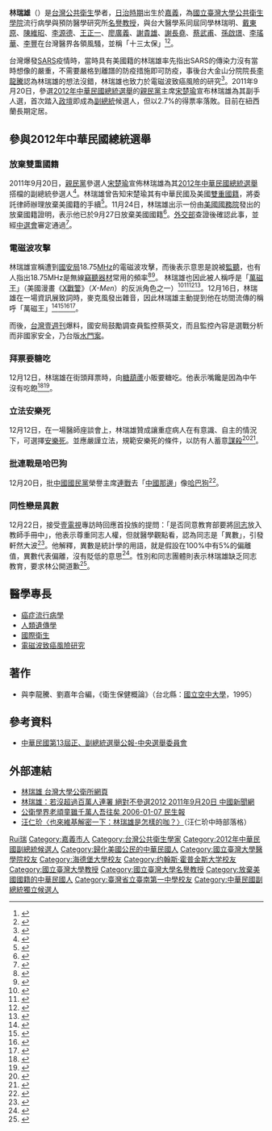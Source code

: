 {{Infobox_Person
| name = 林瑞雄
|image= Voa chinese LinRuey-shiung20111124.jpg
|box_width= 200px
|occupation=
| period =
|birth_name=
| other_names =
| foreign_names =
| english_names = Lin, Ruey Shiung
| Sex = 男
|birth_date= {{birth date and age|1940|12|17}}
|birth_place= {{TWN-JPN}}[[臺南州|臺南州]][[嘉義市|嘉義市]]
|death_date=
|death_place=
| nationality = {{JPN-EMP}}（1940年–1945年）<br> {{ROC}}（1945年至今）<br>{{US}}(？–2012年)<ref>{{Cite web |url=http://m.ltn.com.tw/news/politics/breakingnews/544690 |title=存档副本 |access-date=2016-04-20 |archive-date=2019-06-10 |archive-url=https://web.archive.org/web/20190610172147/https://m.ltn.com.tw/news/politics/breakingnews/544690 |dead-url=no }}</ref>
| residence = {{NZL}}
| ethnicity = 汉族
|language=
| height =
| weight =
| party = {{Nonp}}
| religion =
| spouse =
| relatives =
|education=
*[[臺南一中|臺南一中]]畢業
*[[台灣大學|台灣大學]]醫學系<br /><span style="color: blue;">（1965年）</span>
*[[台灣大學|台灣大學]]公共衛生研究所<br /><span style="color: blue;">（1967年）</span>
*德國[[海德堡大學|海德堡大學]]遺傳學博士<br /><span style="color: blue;">（1970年）</span>
*美國[[約翰霍普金斯大學|約翰霍普金斯大學]]公衛博士<br /><span style="color: blue;">（1977年）</span>
| past =
*台灣大學公衛所副教授(1970-1972，1974-1975)
*[[堪薩斯大學|堪薩斯大學]]醫學中心教職（1977）
*[[馬里蘭大學|馬里蘭大學]]（1978）
*馬里蘭州衛生部擔流行病學顧問(1980-1985)
*台灣大學公衛所教授(1985-2006)
*台灣大學公共衛生學系主任（1987-1993）
*台灣大學公共衛生學院院長（1993-1996）
*台灣大學流行病學與預防醫學研究所名譽教授(2006)
| work =

| award =

}}
'''林瑞雄'''（{{bd|1940年|12月17日|catIdx=L林}}）是[[台灣|台灣]][[公共衛生|公共衛生]]學者，[[台灣日治時期|日治時期]]出生於[[嘉義市|嘉義]]，為[[國立臺灣大學公共衛生學院|國立臺灣大學公共衛生學院]]流行病學與預防醫學研究所[[名譽教授|名譽教授]]，與台大醫學系同屆同學林瑞明、[[戴東原_(醫師)|戴東原]]、[[陳維昭|陳維昭]]、[[李源德|李源德]]、[[王正一|王正一]]、[[廖廣義|廖廣義]]、[[謝貴雄|謝貴雄]]、[[謝長堯|謝長堯]]、[[蔡武甫|蔡武甫]]、[[孫啟璟|孫啟璟]]、[[李瑤華|李瑤華]]、[[李豐_(醫生)|李豐]]在台灣醫界各領風騷，並稱「十三太保」<ref>{{cite web|url=http://www.alum.ntu.edu.tw/wordpress/?p=852|title=〈千山獨行：專訪公衛學院前院長林瑞雄教授 （上）〉|author=林宜平|coauthors=照片提供／林瑞雄|date=2007-01-01|work=《臺大校友雙月刊》第49期|accessdate=2011-12-17|archive-date=2021-01-04|archive-url=https://web.archive.org/web/20210104122003/http://www.alum.ntu.edu.tw/wordpress/?p=852|dead-url=no}}</ref><ref>{{cite web|url=http://www.alum.ntu.edu.tw/wordpress/?p=792|title=〈千山獨行：專訪公衛學院前院長林瑞雄教授（下）〉|author=林宜平|coauthors=照片提供／林瑞雄|date=2007-03-01|work=《臺大校友雙月刊》第50期|publisher=|accessdate=2011-12-17|archive-date=2020-12-23|archive-url=https://web.archive.org/web/20201223110940/http://www.alum.ntu.edu.tw/wordpress/?p=792|dead-url=no}}</ref>。

台灣爆發[[SARS|SARS]]疫情時，當時具有美國籍的林瑞雄率先指出SARS的傳染力沒有當時想像的嚴重，不需要嚴格到離譜的防疫措施即可防疫，事後台大金山分院院長[[李龍騰|李龍騰]]認為林瑞雄的想法沒錯，林瑞雄也致力於電磁波致癌風險的研究<ref>{{cite news|url=http://www.nownews.com/2011/09/20/11490-2743481.htm|title=致力電磁波致癌風險研究　林瑞雄特立獨行　老頑童闖政壇|publisher=NOWnews|date=2011-09-20|accessdate=2011-12-05|archive-date=2012-01-24|archive-url=https://web.archive.org/web/20120124171028/http://www.nownews.com/2011/09/20/11490-2743481.htm|dead-url=no}}</ref>。2011年9月20日，參選[[2012年中華民國總統選舉|2012年中華民國總統選舉]]的[[親民黨|親民黨]]主席[[宋楚瑜|宋楚瑜]]宣布林瑞雄為其副手人選，首次踏入[[政壇|政壇]]即成為[[中華民國副總統|副總統]]候選人，但以2.7%的得票率落敗。目前在紐西蘭長期定居。

== 參與2012年中華民國總統選舉 ==
===放棄雙重國籍===
2011年9月20日，[[親民黨|親民黨]]參選人[[宋楚瑜|宋楚瑜]]宣佈林瑞雄為其[[2012年中華民國總統選舉|2012年中華民國總統選舉]]搭檔的副總統參選人<ref>{{cite news|url=http://www.nownews.com/2011/09/20/91-2743434.htm#ixzz1YTa1rfJN|title=搭檔林瑞雄！宋楚瑜：我喜歡「雄」，要找回台灣「雄風」|publisher=NOWnews|date=2011-09-20|accessdate=2011-09-20|archive-date=2011-12-28|archive-url=https://web.archive.org/web/20111228052307/http://www.nownews.com/2011/09/20/91-2743434.htm#ixzz1YTa1rfJN|dead-url=no}}</ref>。林瑞雄曾告知宋楚瑜其有中華民國及美國[[雙重國籍|雙重國籍]]，將委託律師辦理放棄美國籍的手續<ref>{{cite news|url=http://www2.cna.com.tw/ShowNews/WebNews_Detail.aspx?Type=FirstNews&ID=201109200043|title=宋楚瑜：林瑞雄放棄美國籍|publisher=中央社|date=2011-09-20|accessdate=2011-09-20|archive-date=2016-04-13|archive-url=https://web.archive.org/web/20160413083353/http://www2.cna.com.tw/ShowNews/WebNews_Detail.aspx?Type=FirstNews&ID=201109200043|dead-url=yes}}</ref>。11月24日，林瑞雄出示一份由[[美國國務院|美國國務院]]發出的放棄國籍證明，表示他已於9月27日放棄美國國籍<ref>{{cite news|url=http://newtalk.tw/news_read.php?oid=20147|title=林瑞雄秀文件 表明無雙重國籍|publisher=中央社|date=2011-11-24}}</ref>。[[中華民國外交部|外交部]]查證後確認此事，並經[[中央選舉委員會_(中華民國)|中選會]]審定通過<ref>{{cite news|url=http://newtalk.tw/news_read.php?oid=20147|title=中選會：林瑞雄放棄美國籍已生效|publisher=Newtalk|date=2011-12-07}}</ref>。

===電磁波攻擊===
林瑞雄宣稱遭到[[中華民國國家安全局|國安局]]18.75[[MHz|MHz]]的電磁波攻擊，而後表示意思是說被[[監聽|監聽]]，也有人指出18.75MHz是無線[[竊聽器|竊聽器材]]常用的頻率<ref>{{cite news|url=http://www.ettoday.net/news/20111205/10757.htm|title=1875萬周波電磁波藏密碼？林瑞雄暗示遭國安局監聽？|publisher=ETtoday|date=2011-12-05|accessdate=2011-12-06|archive-date=2021-01-04|archive-url=https://web.archive.org/web/20210104122033/https://www.ettoday.net/news/20111205/10757.htm|dead-url=no}}</ref><ref>{{cite news|url=http://udn.com/NEWS/NATIONAL/NAT2/6763106.shtml|title=林瑞雄檢測「寢室電磁波異常」|publisher=聯合報|date=2011-12-06}}</ref>。
林瑞雄也因此被人稱呼是「[[萬磁王|萬磁王]]」（美國漫畫《[[X戰警|X戰警]]》（''X-Men''）的反派角色之一）<ref>{{cite news|url=http://www.nownews.com/2011/12/07/11754-2764285.htm|title=幕後／林瑞雄稱遭電磁波攻擊　兇手原來是萬磁王？！|publisher=NoOWnews今日新聞網|date=2011-12-07|accessdate=2011-12-16|archive-date=2012-01-09|archive-url=https://web.archive.org/web/20120109093947/http://www.nownews.com/2011/12/07/11754-2764285.htm|dead-url=no}}</ref><ref>{{cite news|url=http://210.242.234.140/applenews/article/art_id/33875752/IssueID/20111209|title=搞林瑞雄被KUSO 變萬磁王|publisher=蘋果日報|date=2011-12-09}}{{Dead link|date=2020年1月 |bot=InternetArchiveBot |fix-attempted=yes }}</ref><ref>{{cite news|url=http://www.libertytimes.com.tw/2011/new/dec/9/today-p8.htm|title=電磁波攻擊？ 公視又傳斷訊|publisher=自由時報|date=2011-12-09|accessdate=2011-12-16|archive-date=2012-04-25|archive-url=https://web.archive.org/web/20120425233152/http://www.libertytimes.com.tw/2011/new/dec/9/today-p8.htm|dead-url=no}}</ref><ref>{{cite news|url=http://www.imastv.com/news/article.php?lang=cht&id=8628|title=副手辯論預期精采 網友先搞怪|publisher=澳亞衛視|date=2011-12-09|accessdate=2011-12-16|archive-date=2015-12-08|archive-url=https://web.archive.org/web/20151208182151/http://www.imastv.com/news/article.php?lang=cht&id=8628|dead-url=yes}}</ref>。12月16日，林瑞雄在一場資訊展致詞時，麥克風發出雜音，因此林瑞雄主動提到他在坊間流傳的稱呼「萬磁王」<ref>{{cite news|url=http://www.ttv.com.tw/100/12/1001216/10012164921602I.htm|title=林瑞雄出席資訊展 不怕電磁波？　致詞麥克風遭干擾 林自嘲萬磁王　3C產品包圍 林Hold不住|publisher=台視新聞|date=2011-12-16|accessdate=2011-12-16|archive-date=2012-01-11|archive-url=https://web.archive.org/web/20120111210750/http://www.ttv.com.tw/100/12/1001216/10012164921602I.htm|dead-url=yes}}</ref><ref>{{cite news|url=http://tw.nextmedia.com/realtimenews/article/politics/20111216/101254|title=笑當萬磁王　林瑞雄：場面我hold住|publisher=蘋果日報|date=2011-12-16|access-date=2011-12-16|archive-url=https://web.archive.org/web/20120108100708/http://tw.nextmedia.com/realtimenews/article/politics/20111216/101254|archive-date=2012-01-08|dead-url=yes}}</ref><ref>{{cite news|url=http://video.chinatimes.com/video-cate-cnt.aspx?cid=1&nid=70052|title=被封「萬磁王」林瑞雄：我Hold得住！|publisher=中視新聞|date=2011-12-16}}</ref><ref>{{cite news|url=http://www.ettoday.net/news/20111216/13090.htm|title=出席資訊月活動　林瑞雄：現場電磁波無害|publisher=ETtoday 新聞雲|date=2011-12-16|accessdate=2011-12-16|archive-date=2021-01-04|archive-url=https://web.archive.org/web/20210104122156/https://www.ettoday.net/news/20111216/13090.htm|dead-url=no}}</ref>。

而後，[[台灣壹週刊|台灣壹週刊]]爆料，國安局鼓勵調查員監控蔡英文，而且監控內容是選戰分析而非國家安全，乃台版[[水門案|水門案]]。

===拜票要糖吃===
12月12日，林瑞雄在街頭拜票時，向[[糖葫蘆|糖葫蘆]]小販要糖吃。他表示嘴饞是因為中午沒有吃飽<ref>{{cite news|url=http://www.tvbs.com.tw/news/news_list.asp?no=jimmyliu220111212183105|title=掃街順便要糖吃　林瑞雄：我沒吃飽|publisher=TVBS|date=2011-12-12|accessdate=2011-12-16|archive-date=2021-06-07|archive-url=https://web.archive.org/web/20210607094334/https://www.tvbs.com.tw/news/news_list.asp?no=jimmyliu220111212183105|dead-url=no}}</ref><ref>{{cite news|url=
http://news.ftv.com.tw/NewsContent.aspx?ntype=class&sno=2011C12P13M1|title=掃街頭一遭 民眾不知「林瑞雄」|publisher=民視新聞|date=2011-12-12}}</ref>。

===立法安樂死===
12月12日，在一場醫師座談會上，林瑞雄贊成讓重症病人在有意識、自主的情況下，可選擇[[安樂死|安樂死]]。並應嚴謹立法，規範安樂死的條件，以防有人蓄意[[謀殺|謀殺]]<ref>{{cite news|url=http://tw.nextmedia.com/realtimenews/article/politics/20111216/101335|title=減少醫療資源浪費　林瑞雄支持安樂死|publisher=蘋果日報|date=2011-12-16}}{{Dead link|date=2020年1月 |bot=InternetArchiveBot |fix-attempted=yes }}</ref><ref>{{cite news|url=|title=林瑞雄主張應立法「安樂死」|publisher=聯合報|date=2011-12-16}}</ref>。

===批連戰是哈巴狗===
12月20日，批[[中國國民黨|中國國民黨]]榮譽主席[[連戰|連戰]]去「[[中華人民共和國|中國那邊]]」像[[哈巴狗|哈巴狗]]<ref>{{cite news|url=http://tw.nextmedia.com/realtimenews/article/new/20111220/101865|title=林瑞雄笑連戰郁慕明　去「那邊」像哈巴狗|publisher=蘋果日報|date=2011-12-20}}{{Dead link|date=2020年1月 |bot=InternetArchiveBot |fix-attempted=yes }}</ref>。

===同性戀是異數===
12月22日，接受[[壹電視|壹電視]]專訪時回應首投族的提問：「是否同意教育部要將[[同志_(LGBT)|同志]]放入教師手冊中」，他表示尊重同志人權，但就醫學觀點看，認為同志是「異數」，引發軒然大波<ref>{{cite news|url=http://news.chinatimes.com/focus/11050105/112011122300544.html|title=林瑞雄看同性戀：你們是「異數」|publisher=中國時報|date=2011-12-23|accessdate=2012-01-17|archive-date=2012-02-25|archive-url=https://web.archive.org/web/20120225124050/http://news.chinatimes.com/focus/11050105/112011122300544.html|dead-url=yes}}</ref>。他解釋，異數是統計學的用語，就是假設在100%中有5%的偏離值，異數代表偏離，沒有貶低的意思<ref>{{cite news|url=http://tw.news.yahoo.com/%E5%90%8C%E5%BF%97%E7%95%B0%E6%95%B8%E8%AA%AA-%E6%9E%97%E7%91%9E%E9%9B%84-%E4%B8%8D%E6%98%AF%E8%B2%B6%E6%8A%91-050020943.html|title=同志異數說 林瑞雄：不是貶抑|publisher=中央通訊社|date=2011-12-23|accessdate=2012-01-17|archive-date=2021-01-04|archive-url=https://web.archive.org/web/20210104122146/https://tw.news.yahoo.com/%E5%90%8C%E5%BF%97%E7%95%B0%E6%95%B8%E8%AA%AA-%E6%9E%97%E7%91%9E%E9%9B%84-%E4%B8%8D%E6%98%AF%E8%B2%B6%E6%8A%91-050020943.html|dead-url=no}}</ref>。性別和同志團體則表示林瑞雄缺乏同志教育，要求林公開道歉<ref>{{cite news|url=http://tw.news.yahoo.com/%E5%90%8C%E5%BF%97%E7%95%B0%E6%95%B8%E8%AA%AA-%E6%B0%91%E5%9C%98%E7%B1%B2%E6%9E%97%E7%91%9E%E9%9B%84%E9%81%93%E6%AD%89-125716936.html|title=同志異數說 民團籲林瑞雄道歉|publisher=中央通訊社|date=2011-12-24|accessdate=2012-01-17|archive-date=2021-01-04|archive-url=https://web.archive.org/web/20210104122152/https://tw.news.yahoo.com/%E5%90%8C%E5%BF%97%E7%95%B0%E6%95%B8%E8%AA%AA-%E6%B0%91%E5%9C%98%E7%B1%B2%E6%9E%97%E7%91%9E%E9%9B%84%E9%81%93%E6%AD%89-125716936.html|dead-url=no}}</ref>。

==醫學專長==
*[[癌症|癌症]][[流行病學|流行病學]]
*[[人類遺傳學|人類遺傳學]]
*[[國際衛生|國際衛生]]
*[[電磁波致癌風險研究|電磁波致癌風險研究]]

==著作==
*與李龍騰、劉嘉年合編，《衛生保健概論》（台北縣：[[國立空中大學|國立空中大學]]，1995）
{{start box}}
{{s-before|-{首任}-}}
{{s-title|[[國立臺灣大學公共衛生學院|國立臺灣大學公共衛生學院]]院長|1993年—1996年}}
{{s-after|-{[[王秋森|王秋森]]}-}}
{{s-before|-{陳建仁}-}}
{{s-title|[[國立臺灣大學公共衛生學院|國立臺灣大學公共衛生學院]]院長(代理)|2002年4月—2002年9月}}
{{s-after|-{[[王榮德|王榮德]]}-}}


{{end box}}

==參考資料==
{{reflist|2}}
*[https://web.archive.org/web/20120130230836/http://web.cec.gov.tw/ezfiles/0/1000/attach/31/pta_13226_1084894_48856.pdf 中華民國第13屆正、副總統選舉公報-中央選舉委員會]

==外部連結==
*[https://web.archive.org/web/20111225042756/http://homepage.ntu.edu.tw/~premed/staff/1/Up.htm 林瑞雄 台灣大學公衛所網頁]
*[http://www.chinanews.com/tw/2011/09-20/3340057.shtml 林瑞雄：若沒超過百萬人連署 絕對不參選2012 2011年9月20日 中國新聞網] {{Wayback|url=http://www.chinanews.com/tw/2011/09-20/3340057.shtml |date=20210104122156 }}
*[http://city.udn.com/51757/1517511?tpno=40&cate_no=0 公衛學界老頑童雖千萬人吾往矣 2006-01-07 民生報] {{Wayback|url=http://city.udn.com/51757/1517511?tpno=40&cate_no=0 |date=20210104122201 }}
*[[汪仁玠|汪仁玠]][https://web.archive.org/web/20120120214532/http://blog.chinatimes.com/fred888/archive/2011/09/20/952216.html 〈也來維基解密一下：林瑞雄是怎樣的咖？〉]（汪仁玠中時部落格）

{{DEFAULTSORT:Lin林}}
[[Category:林姓|Rui瑞]]
[[Category:嘉義市人|Category:嘉義市人]]
[[Category:台灣公共衛生學家|Category:台灣公共衛生學家]]
[[Category:2012年中華民國副總統候選人|Category:2012年中華民國副總統候選人]]
[[Category:歸化美國公民的中華民國人|Category:歸化美國公民的中華民國人]]
[[Category:國立臺灣大學醫學院校友|Category:國立臺灣大學醫學院校友]]
[[Category:海德堡大學校友|Category:海德堡大學校友]]
[[Category:约翰斯·霍普金斯大学校友|Category:约翰斯·霍普金斯大学校友]]
[[Category:國立臺灣大學教授|Category:國立臺灣大學教授]]
[[Category:國立臺灣大學名譽教授|Category:國立臺灣大學名譽教授]]
[[Category:放棄美國國籍的中華民國人|Category:放棄美國國籍的中華民國人]]
[[Category:臺灣省立臺南第一中學校友|Category:臺灣省立臺南第一中學校友]]
[[Category:中華民國副總統獨立候選人|Category:中華民國副總統獨立候選人]]